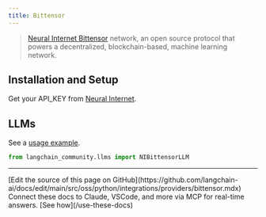 ```yaml
---
title: Bittensor
---
```


>[Neural Internet Bittensor](https://neuralinternet.ai/) network, an open source protocol
> that powers a decentralized, blockchain-based, machine learning network.

## Installation and Setup

Get your API_KEY from [Neural Internet](https://neuralinternet.ai/).


## LLMs

See a [usage example](/oss/python/integrations/llms/bittensor).

```python
from langchain_community.llms import NIBittensorLLM
```

---

<Callout icon="pen-to-square" iconType="regular">
    [Edit the source of this page on GitHub](https://github.com/langchain-ai/docs/edit/main/src/oss/python/integrations/providers/bittensor.mdx)
</Callout>
<Tip icon="terminal" iconType="regular">
    Connect these docs to Claude, VSCode, and more via MCP for    real-time answers. [See how](/use-these-docs)
</Tip>
